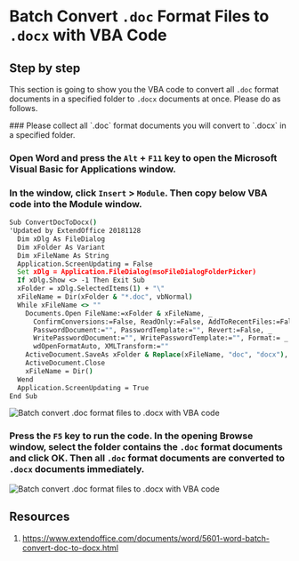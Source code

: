 
# Batch Convert `.doc` Format Files to `.docx` with VBA Code

## Step by step

This section is going to show you the VBA code to convert all `.doc` format documents in a specified folder to `.docx` documents at once. Please do as follows.

<Steps>
### Please collect all `.doc` format documents you will convert to `.docx` in a specified folder.

### Open Word and press the `Alt` + `F11` key to open the Microsoft Visual Basic for Applications window.

### In the window, click `Insert` > `Module`. Then copy below VBA code into the Module window.

```bat copy
Sub ConvertDocToDocx()
'Updated by ExtendOffice 20181128
  Dim xDlg As FileDialog
  Dim xFolder As Variant
  Dim xFileName As String
  Application.ScreenUpdating = False
  Set xDlg = Application.FileDialog(msoFileDialogFolderPicker)
  If xDlg.Show <> -1 Then Exit Sub
  xFolder = xDlg.SelectedItems(1) + "\"
  xFileName = Dir(xFolder & "*.doc", vbNormal)
  While xFileName <> ""
    Documents.Open FileName:=xFolder & xFileName, _
      ConfirmConversions:=False, ReadOnly:=False, AddToRecentFiles:=False, _
      PasswordDocument:="", PasswordTemplate:="", Revert:=False, _
      WritePasswordDocument:="", WritePasswordTemplate:="", Format:= _
      wdOpenFormatAuto, XMLTransform:=""
    ActiveDocument.SaveAs xFolder & Replace(xFileName, "doc", "docx"), wdFormatDocumentDefault
    ActiveDocument.Close
    xFileName = Dir()
  Wend
  Application.ScreenUpdating = True
End Sub
```

  ![Batch convert .doc format files to .docx with VBA code](/assets/230302_0215/01.png)

### Press the `F5` key to run the code. In the opening Browse window, select the folder contains the `.doc` format documents and click OK. Then all `.doc` format documents are converted to `.docx` documents immediately.
  ![Batch convert .doc format files to .docx with VBA code](/assets/230302_0215/02.png)
</Steps>

## Resources

1. https://www.extendoffice.com/documents/word/5601-word-batch-convert-doc-to-docx.html
